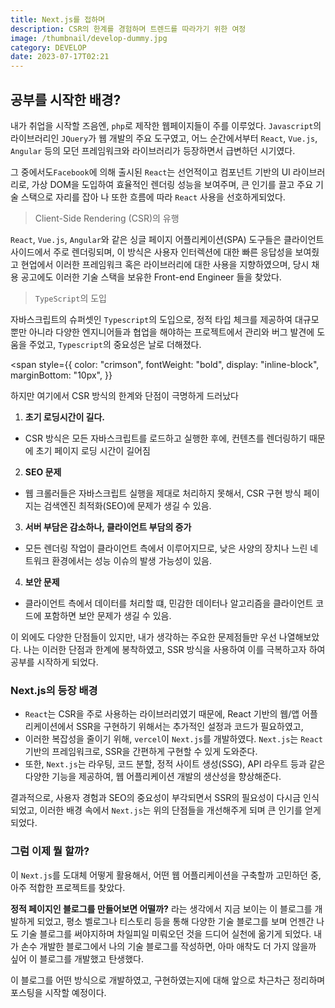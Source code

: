 ```yaml
---
title: Next.js를 접하며
description: CSR의 한계를 경험하며 트렌드를 따라가기 위한 여정
image: /thumbnail/develop-dummy.jpg
category: DEVELOP
date: 2023-07-17T02:21
---
```


## 공부를 시작한 배경?

내가 취업을 시작할 즈음엔, `php`로 제작한 웹페이지들이 주를 이루었다.
`Javascript`의 라이브러리인 `JQuery`가 웹 개발의 주요 도구였고, 어느 순간에서부터 `React`, `Vue.js`, `Angular` 등의
모던 프레임워크와 라이브러리가 등장하면서 급변하던 시기였다.

그 중에서도`Facebook`에 의해 출시된 `React`는 선언적이고 컴포넌트 기반의
UI 라이브러리로, 가상 DOM을 도입하여 효율적인 렌더링 성능을 보여주며, 큰 인기를
끌고 주요 기술 스택으로 자리를 잡아 나 또한 흐름에 따라 `React` 사용을
선호하게되었다.

> Client-Side Rendering (CSR)의 유행

`React`, `Vue.js`, `Angular`와 같은 싱글 페이지 어플리케이션(SPA) 도구들은 클라이언트 사이드에서 주로 렌더링되며, 이 방식은 사용자 인터렉션에 대한 빠른 응답성을 보여줬고
현업에서 이러한 프레임워크 혹은 라이브러리에 대한 사용을 지향하였으며, 당시 채용 공고에도 이러한 기술 스택을 보유한 Front-end Engineer 들을 찾았다.

> `TypeScript`의 도입

자바스크립트의 슈퍼셋인 `Typescript`의 도입으로, 정적 타입 체크를 제공하여 대규모 뿐만 아니라 다양한 엔지니어들과 협업을 해야하는 프로젝트에서
관리와 버그 발견에 도움을 주었고, `Typescript`의 중요성은 날로 더해졌다.

<span
  style={{
    color: "crimson",
    fontWeight: "bold",
    display: "inline-block",
    marginBottom: "10px",
  }}
>
  하지만 여기에서 CSR 방식의 한계와 단점이 극명하게 드러났다
</span>

1. **초기 로딩시간이 길다.**

- CSR 방식은 모든 자바스크립트를 로드하고 실행한 후에, 컨텐츠를 렌더링하기 때문에 초기 페이지 로딩 시간이 길어짐

2. **SEO 문제**

- 웹 크롤러들은 자바스크립트 실행을 제대로 처리하지 못해서, CSR 구현 방식 페이지는 검색엔진 최적화(SEO)에 문제가 생길 수 있음.

3. **서버 부담은 감소하나, 클라이언트 부담의 증가**

- 모든 렌더링 작업이 클라이언트 측에서 이루어지므로, 낮은 사양의 장치나 느린 네트워크 환경에서는 성능 이슈의 발생 가능성이 있음.

4. **보안 문제**

- 클라이언트 측에서 데이터를 처리할 떄, 민감한 데이터나 알고리즘을 클라이언트 코드에 포함하면 보안 문제가 생길 수 있음.

이 외에도 다양한 단점들이 있지만, 내가 생각하는 주요한 문제점들만 우선 나열해보았다.
나는 이러한 단점과 한계에 봉착하였고, SSR 방식을 사용하여 이를 극복하고자 하여 공부를 시작하게 되었다.

### Next.js의 등장 배경

- `React`는 CSR을 주로 사용하는 라이브러리였기 때문에, React 기반의 웹/앱 어플리케이션에서 SSR을 구현하기 위해서는 추가적인 설정과 코드가 필요하였고,
- 이러한 복잡성을 줄이기 위해, `vercel`이 `Next.js`를 개발하였다. `Next.js`는 `React` 기반의 프레임워크로, SSR을 간편하게 구현할 수 있게 도와준다.
- 또한, `Next.js`는 라우팅, 코드 분할, 정적 사이트 생성(SSG), API 라우트 등과 같은 다양한 기능을 제공하여, 웹 어플리케이션 개발의 생산성을 향상해준다.

결과적으로, 사용자 경험과 SEO의 중요성이 부각되면서 SSR의 필요성이 다시금 인식되었고, 이러한 배경 속에서 `Next.js`는 위의 단점들을 개선해주게 되며 큰 인기를 얻게 되었다.

### 그럼 이제 뭘 할까?

이 `Next.js`를 도대체 어떻게 활용해서, 어떤 웹 어플리케이션을 구축할까 고민하던 중, 아주 적합한 프로젝트를 찾았다.

**정적 페이지인 블로그를 만들어보면 어떨까?** 라는 생각에서 지금 보이는 이 블로그를 개발하게 되었고,
평소 벨로그나 티스토리 등을 통해 다양한 기술 블로그를 보며 언젠간 나도 기술 블로그를 써야지하며 차일피일 미뤄오던 것을 드디어 실천에 옮기게 되었다.
내가 손수 개발한 블로그에서 나의 기술 블로그를 작성하면, 아마 애착도 더 가지 않을까 싶어 이 블로그를 개발했고 탄생했다.

이 블로그를 어떤 방식으로 개발하였고, 구현하였는지에 대해 앞으로 차근차근 정리하며 포스팅을 시작할 예정이다.
